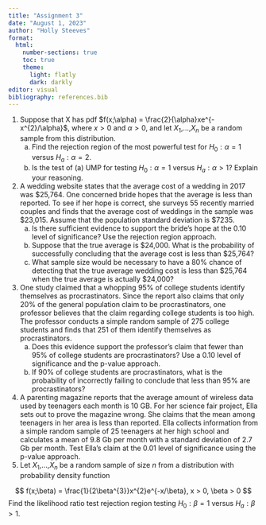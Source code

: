 ```yaml
---
title: "Assignment 3"
date: "August 1, 2023"
author: "Holly Steeves"
format: 
  html: 
    number-sections: true
    toc: true
    theme: 
      light: flatly
      dark: darkly
editor: visual
bibliography: references.bib
---
```


1.  Suppose that X has pdf $f(x;\alpha) = \frac{2}{\alpha}xe^{-x^{2}/\alpha}$, where $x >0$ and $\alpha > 0$, and let $X_{1}$,...,$X_{n}$ be a random sample from this distribution.
    a.  Find the rejection region of the most powerful test for $H_{0}: \alpha = 1$ versus $H_{a}: \alpha = 2$.
    b.  Is the test of (a) UMP for testing $H_{0}: \alpha = 1$ versus $H_{a}: \alpha > 1$? Explain your reasoning.
2.  A wedding website states that the average cost of a wedding in 2017 was \$25,764. One concerned bride hopes that the average is less than reported. To see if her hope is correct, she surveys 55 recently married couples and finds that the average cost of weddings in the sample was \$23,015. Assume that the population standard deviation is \$7235.
    a.  Is there sufficient evidence to support the bride's hope at the 0.10 level of significance? Use the rejection region approach.
    b.  Suppose that the true average is \$24,000. What is the probability of successfully concluding that the average cost is less than \$25,764?
    c.  What sample size would be necessary to have a 80% chance of detecting that the true average wedding cost is less than \$25,764 when the true average is actually \$24,000?
3.  One study claimed that a whopping 95% of college students identify themselves as procrastinators. Since the report also claims that only 20% of the general population claim to be procrastinators, one professor believes that the claim regarding college students is too high. The professor conducts a simple random sample of 275 college students and finds that 251 of them identify themselves as procrastinators.
    a.  Does this evidence support the professor's claim that fewer than 95% of college students are procrastinators? Use a 0.10 level of significance and the p-value approach.
    b.  If 90% of college students are procrastinators, what is the probability of incorrectly failing to conclude that less than 95% are procrastinators?
4.  A parenting magazine reports that the average amount of wireless data used by teenagers each month is 10 GB. For her science fair project, Ella sets out to prove the magazine wrong. She claims that the mean among teenagers in her area is less than reported. Ella collects information from a simple random sample of 25 teenagers at her high school and calculates a mean of 9.8 Gb per month with a standard deviation of 2.7 Gb per month. Test Ella's claim at the 0.01 level of significance using the p-value approach.
5.  Let $X_{1}$,...,$X_{n}$ be a random sample of size $n$ from a distribution with probability density function

$$
f(x;\beta) = \frac{1}{2\beta^{3}}x^{2}e^{-x/\beta}, x > 0, \beta > 0
$$ Find the likelihood ratio test rejection region testing $H_{0}: \beta = 1$ versus $H_{a}: \beta > 1$.
